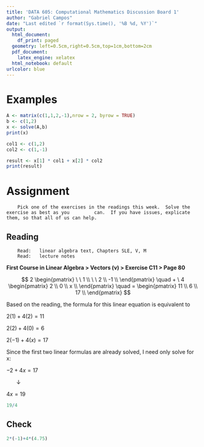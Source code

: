 ```yaml
---
title: 'DATA 605: Computational Mathematics Discussion Board 1'
author: "Gabriel Campos"
date: "Last edited `r format(Sys.time(), '%B %d, %Y')`"
output:
  html_document:
    df_print: paged
  geometry: left=0.5cm,right=0.5cm,top=1cm,bottom=2cm
  pdf_document:
    latex_engine: xelatex
  html_notebook: default
urlcolor: blue
---
```


# Examples

```r
A <- matrix(c(1,1,2,-1),nrow = 2, byrow = TRUE)
b <- c(1,2)
x <- solve(A,b)
print(x)
```

```r
col1 <- c(1,2)
col2 <- c(1,-1)

result <- x[1] * col1 + x[2] * col2
print(result)
```
# Assignment

        Pick one of the exercises in the readings this week.  Solve the exercise as best as you         can.  If you have issues, explicate them, so that all of us can help.

## Reading

        Read:   linear algebra text, Chapters SLE, V, M
        Read:   lecture notes

**First Course in Linear Algebra > Vectors (v) > Exercise C11 > Page 80**

$$
2 \begin{pmatrix}
\ \ 1 \\
\ \ 2 \\
-1 \\
\end{pmatrix}
\quad + \ 4 \begin{pmatrix}
2 \\
0 \\
x \\
\end{pmatrix}
\quad = \begin{pmatrix}
11 \\
6 \\
17 \\
\end{pmatrix}
$$

Based on the reading, the formula for this linear equation is equivalent to

$2(1)+4(2)=11$

$2(2)+4(0)=6$

$2(-1)+4(x)=17$

Since the first two linear formulas are already solved, I need only solve for x:

$-2+4x=17$

&emsp; &nbsp; &darr;

$4x=19$

```r
19/4
```
## Check

```r
2*(-1)+4*(4.75)
```




